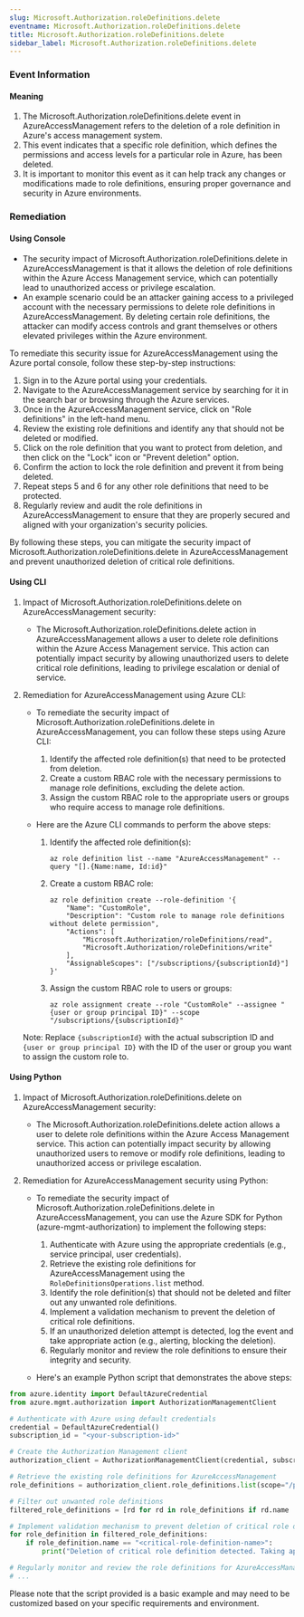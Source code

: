 ```yaml
--- 
slug: Microsoft.Authorization.roleDefinitions.delete
eventname: Microsoft.Authorization.roleDefinitions.delete
title: Microsoft.Authorization.roleDefinitions.delete
sidebar_label: Microsoft.Authorization.roleDefinitions.delete
---
```

                       
### Event Information

#### Meaning

1. The Microsoft.Authorization.roleDefinitions.delete event in AzureAccessManagement refers to the deletion of a role definition in Azure's access management system.
2. This event indicates that a specific role definition, which defines the permissions and access levels for a particular role in Azure, has been deleted.
3. It is important to monitor this event as it can help track any changes or modifications made to role definitions, ensuring proper governance and security in Azure environments.

### Remediation

#### Using Console

- The security impact of Microsoft.Authorization.roleDefinitions.delete in AzureAccessManagement is that it allows the deletion of role definitions within the Azure Access Management service, which can potentially lead to unauthorized access or privilege escalation.
- An example scenario could be an attacker gaining access to a privileged account with the necessary permissions to delete role definitions in AzureAccessManagement. By deleting certain role definitions, the attacker can modify access controls and grant themselves or others elevated privileges within the Azure environment.

To remediate this security issue for AzureAccessManagement using the Azure portal console, follow these step-by-step instructions:

1. Sign in to the Azure portal using your credentials.
2. Navigate to the AzureAccessManagement service by searching for it in the search bar or browsing through the Azure services.
3. Once in the AzureAccessManagement service, click on "Role definitions" in the left-hand menu.
4. Review the existing role definitions and identify any that should not be deleted or modified.
5. Click on the role definition that you want to protect from deletion, and then click on the "Lock" icon or "Prevent deletion" option.
6. Confirm the action to lock the role definition and prevent it from being deleted.
7. Repeat steps 5 and 6 for any other role definitions that need to be protected.
8. Regularly review and audit the role definitions in AzureAccessManagement to ensure that they are properly secured and aligned with your organization's security policies.

By following these steps, you can mitigate the security impact of Microsoft.Authorization.roleDefinitions.delete in AzureAccessManagement and prevent unauthorized deletion of critical role definitions.

#### Using CLI

1. Impact of Microsoft.Authorization.roleDefinitions.delete on AzureAccessManagement security:
   - The Microsoft.Authorization.roleDefinitions.delete action in AzureAccessManagement allows a user to delete role definitions within the Azure Access Management service. This action can potentially impact security by allowing unauthorized users to delete critical role definitions, leading to privilege escalation or denial of service.

2. Remediation for AzureAccessManagement using Azure CLI:
   - To remediate the security impact of Microsoft.Authorization.roleDefinitions.delete in AzureAccessManagement, you can follow these steps using Azure CLI:
     1. Identify the affected role definition(s) that need to be protected from deletion.
     2. Create a custom RBAC role with the necessary permissions to manage role definitions, excluding the delete action.
     3. Assign the custom RBAC role to the appropriate users or groups who require access to manage role definitions.

   - Here are the Azure CLI commands to perform the above steps:
     1. Identify the affected role definition(s):
        ```
        az role definition list --name "AzureAccessManagement" --query "[].{Name:name, Id:id}"
        ```

     2. Create a custom RBAC role:
        ```
        az role definition create --role-definition '{
            "Name": "CustomRole",
            "Description": "Custom role to manage role definitions without delete permission",
            "Actions": [
                "Microsoft.Authorization/roleDefinitions/read",
                "Microsoft.Authorization/roleDefinitions/write"
            ],
            "AssignableScopes": ["/subscriptions/{subscriptionId}"]
        }'
        ```

     3. Assign the custom RBAC role to users or groups:
        ```
        az role assignment create --role "CustomRole" --assignee "{user or group principal ID}" --scope "/subscriptions/{subscriptionId}"
        ```

   Note: Replace `{subscriptionId}` with the actual subscription ID and `{user or group principal ID}` with the ID of the user or group you want to assign the custom role to.

#### Using Python

1. Impact of Microsoft.Authorization.roleDefinitions.delete on AzureAccessManagement security:
   - The Microsoft.Authorization.roleDefinitions.delete action allows a user to delete role definitions within the Azure Access Management service. This action can potentially impact security by allowing unauthorized users to remove or modify role definitions, leading to unauthorized access or privilege escalation.

2. Remediation for AzureAccessManagement security using Python:
   - To remediate the security impact of Microsoft.Authorization.roleDefinitions.delete in AzureAccessManagement, you can use the Azure SDK for Python (azure-mgmt-authorization) to implement the following steps:
     1. Authenticate with Azure using the appropriate credentials (e.g., service principal, user credentials).
     2. Retrieve the existing role definitions for AzureAccessManagement using the `RoleDefinitionsOperations.list` method.
     3. Identify the role definition(s) that should not be deleted and filter out any unwanted role definitions.
     4. Implement a validation mechanism to prevent the deletion of critical role definitions.
     5. If an unauthorized deletion attempt is detected, log the event and take appropriate action (e.g., alerting, blocking the deletion).
     6. Regularly monitor and review the role definitions to ensure their integrity and security.

   - Here's an example Python script that demonstrates the above steps:

```python
from azure.identity import DefaultAzureCredential
from azure.mgmt.authorization import AuthorizationManagementClient

# Authenticate with Azure using default credentials
credential = DefaultAzureCredential()
subscription_id = "<your-subscription-id>"

# Create the Authorization Management client
authorization_client = AuthorizationManagementClient(credential, subscription_id)

# Retrieve the existing role definitions for AzureAccessManagement
role_definitions = authorization_client.role_definitions.list(scope="/providers/Microsoft.Authorization/roleDefinitions")

# Filter out unwanted role definitions
filtered_role_definitions = [rd for rd in role_definitions if rd.name != "<unwanted-role-definition-name>"]

# Implement validation mechanism to prevent deletion of critical role definitions
for role_definition in filtered_role_definitions:
    if role_definition.name == "<critical-role-definition-name>":
        print("Deletion of critical role definition detected. Taking appropriate action...")

# Regularly monitor and review the role definitions for AzureAccessManagement
# ...

```

Please note that the script provided is a basic example and may need to be customized based on your specific requirements and environment.


 